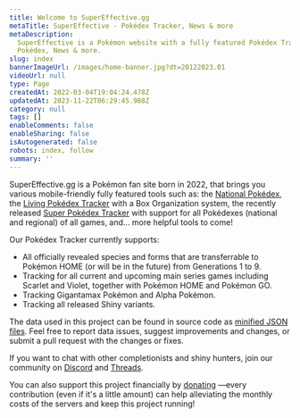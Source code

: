 ```yaml
---
title: Welcome to SuperEffective.gg
metaTitle: SuperEffective - Pokédex Tracker, News & more
metaDescription:
  SuperEffective is a Pokémon website with a fully featured Pokédex Tracker (Gen 1-9, incl. Scarlet & Violet), a
  Pokédex, News & more.
slug: index
bannerImageUrl: /images/home-banner.jpg?dt=20122023.01
videoUrl: null
type: Page
createdAt: 2022-03-04T19:04:24.478Z
updatedAt: 2023-11-22T06:29:45.988Z
category: null
tags: []
enableComments: false
enableSharing: false
isAutogenerated: false
robots: index, follow
summary: ''
---
```


SuperEffective.gg is a Pokémon fan site born in 2022, that brings you various mobile-friendly fully featured tools such
as: the [National Pokédex](/apps/pokedex), the [Living Pokédex Tracker](/apps/livingdex) with a Box Organization system,
the recently released [Super Pokédex Tracker](https://supeffective.com/) with support for all Pokédexes (national and
regional) of all games, and... more helpful tools to come!

Our Pokédex Tracker currently supports:

- All officially revealed species and forms that are transferrable to Pokémon HOME (or will be in the future) from
  Generations 1 to 9.
- Tracking for all current and upcoming main series games including Scarlet and Violet, together with Pokémon HOME and
  Pokémon GO.
- Tracking Gigantamax Pokémon and Alpha Pokémon.
- Tracking all released Shiny variants.

The data used in this project can be found in source code as
[minified JSON files](https://github.com/itsjavi/supereffectice.gg/tree/main/src/lib/data-client). Feel free to report
data issues, suggest improvements and changes, or submit a pull request with the changes or fixes.

If you want to chat with other completionists and shiny hunters, join our community on
[Discord](https://discord.gg/3fRXQFtrkN) and [Threads](https://www.threads.net/@supereffective.gg).

You can also support this project financially by [donating](https://supereffective.gg/donate) —every contribution (even
if it's a little amount) can help alleviating the monthly costs of the servers and keep this project running!

